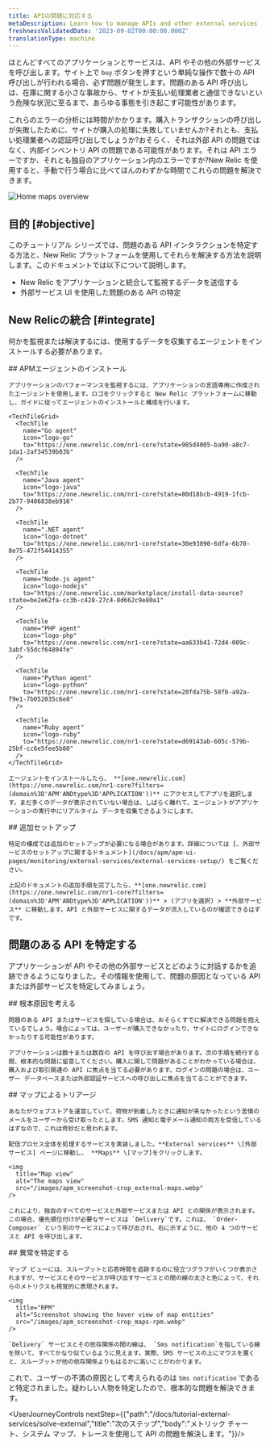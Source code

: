 ```yaml
---
title: APIの問題に対応する
metaDescription: Learn how to manage APIs and other external services
freshnessValidatedDate: '2023-09-02T00:00:00.000Z'
translationType: machine
---
```


ほとんどすべてのアプリケーションとサービスは、API やその他の外部サービスを呼び出します。サイト上で `buy` ボタンを押すという単純な操作で数十の API 呼び出しが行われる場合、必ず問題が発生します。問題のある API 呼び出しは、在庫に関する小さな事故から、サイトが支払い処理業者と通信できないという危険な状況に至るまで、あらゆる事態を引き起こす可能性があります。

これらのエラーの分析には時間がかかります。購入トランザクションの呼び出しが失敗したために、サイトが購入の処理に失敗していませんか?それとも、支払い処理業者への認証呼び出しでしょうか?おそらく、それは外部 API の問題ではなく、内部インベントリ API の問題である可能性があります。それは API エラーですか、それとも独自のアプリケーション内のエラーですか?New Relic を使用すると、手動で行う場合に比べてほんのわずかな時間でこれらの問題を解決できます。

<img
  title="Maps overview"
  alt="Home maps overview"
  src="/images/apm_screenshot-crop_maps-home.webp"
/>

## 目的 [#objective]

このチュートリアル シリーズでは、問題のある API インタラクションを特定する方法と、New Relic プラットフォームを使用してそれらを解決する方法を説明します。このドキュメントでは以下について説明します。

* New Relic をアプリケーションと統合して監視するデータを送信する
* 外部サービス UI を使用した問題のある API の特定

## New Relicの統合 [#integrate]

何かを監視または解決するには、使用するデータを収集するエージェントをインストールする必要があります。

<Steps>
  <Step>
    ## APMエージェントのインストール

    アプリケーションのパフォーマンスを監視するには、アプリケーションの言語専用に作成されたエージェントを使用します。ロゴをクリックすると New Relic プラットフォームに移動し、ガイドに従ってエージェントのインストールと構成を行います。

    <TechTileGrid>
      <TechTile
        name="Go agent"
        icon="logo-go"
        to="https://one.newrelic.com/nr1-core?state=985d4005-ba90-a8c7-1da1-2af34539b03b"
      />

      <TechTile
        name="Java agent"
        icon="logo-java"
        to="https://one.newrelic.com/nr1-core?state=80d18bcb-4919-1fcb-2b77-9406838eb916"
      />

      <TechTile
        name=".NET agent"
        icon="logo-dotnet"
        to="https://one.newrelic.com/nr1-core?state=30e93090-6dfa-6b70-8e75-472f54414355"
      />

      <TechTile
        name="Node.js agent"
        icon="logo-nodejs"
        to="https://one.newrelic.com/marketplace/install-data-source?state=be2e62fa-cc3b-c428-27c4-8d662c9e80a1"
      />

      <TechTile
        name="PHP agent"
        icon="logo-php"
        to="https://one.newrelic.com/nr1-core?state=aa633b41-72d4-009c-3abf-55dcf64894fe"
      />

      <TechTile
        name="Python agent"
        icon="logo-python"
        to="https://one.newrelic.com/nr1-core?state=20fda75b-58fb-a92a-f9e1-7b052035c6e8"
      />

      <TechTile
        name="Ruby agent"
        icon="logo-ruby"
        to="https://one.newrelic.com/nr1-core?state=d69143ab-605c-579b-25bf-cc6e5fee5b80"
      />
    </TechTileGrid>

    エージェントをインストールしたら、 **[one.newrelic.com](https://one.newrelic.com/nr1-core?filters=(domain%3D'APM'ANDtype%3D'APPLICATION'))** にアクセスしてアプリを選択します。まだ多くのデータが表示されていない場合は、しばらく離れて、エージェントがアプリケーションの実行中にリアルタイム データを収集できるようにします。
  </Step>

  <Step>
    ## 追加セットアップ

    特定の構成では追加のセットアップが必要になる場合があります。詳細については [、外部サービスのセットアップに関するドキュメント](/docs/apm/apm-ui-pages/monitoring/external-services/external-services-setup/) をご覧ください。

    上記のドキュメントの追加手順を完了したら、**[one.newrelic.com](https://one.newrelic.com/nr1-core?filters=(domain%3D'APM'ANDtype%3D'APPLICATION'))** > (アプリを選択) > **外部サービス** に移動します。API と外部サービスに関するデータが流入しているのが確認できるはずです。
  </Step>
</Steps>

## 問題のある API を特定する

アプリケーションが API やその他の外部サービスとどのように対話するかを追跡できるようになりました。その情報を使用して、問題の原因となっている API または外部サービスを特定してみましょう。

<Steps>
  <Step>
    ## 根本原因を考える

    問題のある API またはサービスを探している場合は、おそらくすでに解決できる問題を抱えているでしょう。場合によっては、ユーザーが購入できなかったり、サイトにログインできなかったりする可能性があります。

    アプリケーションは数十または数百の API を呼び出す場合があります。次の手順を続行する間、根本的な問題に留意してください。購入に関して問題があることがわかっている場合は、購入および取引関連の API に焦点を当てる必要があります。ログインの問題の場合は、ユーザー データベースまたは外部認証サービスへの呼び出しに焦点を当てることができます。
  </Step>

  <Step>
    ## マップによるトリアージ

    あなたがウェブストアを運営していて、荷物が到着したときに通知が来なかったという苦情のメールをユーザーから受け取ったとします。SMS 通知と電子メール通知の両方を受信しているはずなので、これは奇妙だと思われます。

    配信プロセス全体を処理するサービスを実装しました。**External services** \[外部サービス] ページに移動し、 **Maps** \[マップ]をクリックします。

    <img
      title="Map view"
      alt="The maps view"
      src="/images/apm_screenshot-crop_external-maps.webp"
    />

    これにより、独自のすべてのサービスと外部サービスまたは API との関係が表示されます。この場合、優先順位付けが必要なサービスは `Delivery`です。これは、 `Order-Composer` という別のサービスによって呼び出され、右に示すように、他の 4 つのサービスと API を呼び出します。
  </Step>

  <Step>
    ## 異常を特定する

    マップ ビューには、スループットと応答時間を追跡するのに役立つグラフがいくつか表示されますが、サービスとそのサービスが呼び出すサービスとの間の線の太さと色によって、それらのメトリクスも視覚的に表現されます。

    <img
      title="RPM"
      alt="Screenshot showing the hover view of map entities"
      src="/images/apm_screenshot-crop_maps-rpm.webp"
    />

    `Delivery` サービスとその依存関係の間の線は、 `Sms notification`を指している線を除いて、すべてかなり似ているように見えます。実際、SMS サービスの上にマウスを置くと、スループットが他の依存関係よりもはるかに高いことがわかります。
  </Step>
</Steps>

これで、ユーザーの不満の原因として考えられるのは `Sms notification` であると特定されました。疑わしい人物を特定したので、根本的な問題を解決できます。

<UserJourneyControls nextStep={{"path":"/docs/tutorial-external-services/solve-external","title":"次のステップ","body":"メトリック チャート、システム マップ、トレースを使用して API の問題を解決します。"}}/>
